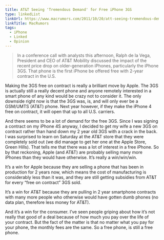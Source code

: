 ```yaml
---
title: AT&T Seeing 'Tremendous Demand' for Free iPhone 3GS
type: linkedList
linkUrl: https://www.macrumors.com/2011/10/20/att-seeing-tremendous-demand-for-free-iphone-3gs/
linkTitle: MacRumors
tags:
  - iPhone
  - Linked
  - Opinion
---
```


> In a conference call with analysts this afternoon, Ralph de la Vega, President and CEO of AT&T Mobility discussed the impact of the recent price drop on older-generation iPhones, particularly the iPhone 3GS. That phone is the first iPhone be offered free with 2-year contract in the U.S.

Making the 3GS free on contract is really a brilliant move by Apple. The 3GS is actually still a really decent phone and anyone remotely interested in a smart phone of any kind would be crazy not to consider it. The only downside right now is that the 3GS was, is, and will only ever be a GSM/UMTS (AT&T) phone. Next year however, if they make the iPhone 4 free on contract, it will open that up to all U.S. carriers.

And there seems to be a lot of demand for the free 3GS. Since I was signing a contract on my iPhone 4S anyway, I decided to get my wife a new 3GS on contract rather than hand down my 2 year old 3GS with a crack in the back. I was surprised to learn on Saturday at the AT&T store that they were completely sold out (we did manage to get her one at the Apple Store, Green Hills). That tells me that there was a lot of interest in a free iPhone. So by that reckoning, Apple (and AT&T) are probably selling many more iPhones than they would have otherwise. It’s really a win/win/win.

It’s a win for Apple because they are selling a phone that has been in production for 2 years now, which means the cost of manufacturing is considerably less than it was, and they are still getting subsidies from AT&T for every “free on contract” 3GS sold.

It’s a win for AT&T because they are pulling in 2 year smartphone contracts with many more people who otherwise would have gotten dumb phones (no data plan, therefore less money for AT&T).

And it’s a win for the consumer. I’ve seen people griping about how it’s not really that good of a deal because of how much you pay over the life of your contract. But the fact of the matter is that no matter what you pay for your phone, the monthly fees are the same. So a free phone, is still a free phone.
